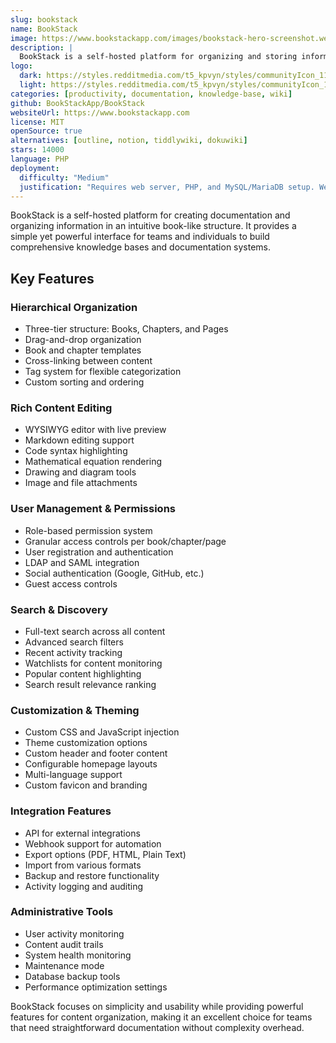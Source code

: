 ```yaml
---
slug: bookstack
name: BookStack
image: https://www.bookstackapp.com/images/bookstack-hero-screenshot.webp
description: |
  BookStack is a self-hosted platform for organizing and storing information in a book-like structure, perfect for documentation, wikis, and knowledge management.
logo:
  dark: https://styles.redditmedia.com/t5_kpvyn/styles/communityIcon_11tdwdddqqg41.png
  light: https://styles.redditmedia.com/t5_kpvyn/styles/communityIcon_11tdwdddqqg41.png
categories: [productivity, documentation, knowledge-base, wiki]
github: BookStackApp/BookStack
websiteUrl: https://www.bookstackapp.com
license: MIT
openSource: true
alternatives: [outline, notion, tiddlywiki, dokuwiki]
stars: 14000
language: PHP
deployment:
  difficulty: "Medium"
  justification: "Requires web server, PHP, and MySQL/MariaDB setup. Well-documented installation process with Docker options available."
---
```


BookStack is a self-hosted platform for creating documentation and organizing information in an intuitive book-like structure. It provides a simple yet powerful interface for teams and individuals to build comprehensive knowledge bases and documentation systems.

## Key Features

### Hierarchical Organization

- Three-tier structure: Books, Chapters, and Pages
- Drag-and-drop organization
- Book and chapter templates
- Cross-linking between content
- Tag system for flexible categorization
- Custom sorting and ordering

### Rich Content Editing

- WYSIWYG editor with live preview
- Markdown editing support
- Code syntax highlighting
- Mathematical equation rendering
- Drawing and diagram tools
- Image and file attachments

### User Management & Permissions

- Role-based permission system
- Granular access controls per book/chapter/page
- User registration and authentication
- LDAP and SAML integration
- Social authentication (Google, GitHub, etc.)
- Guest access controls

### Search & Discovery

- Full-text search across all content
- Advanced search filters
- Recent activity tracking
- Watchlists for content monitoring
- Popular content highlighting
- Search result relevance ranking

### Customization & Theming

- Custom CSS and JavaScript injection
- Theme customization options
- Custom header and footer content
- Configurable homepage layouts
- Multi-language support
- Custom favicon and branding

### Integration Features

- API for external integrations
- Webhook support for automation
- Export options (PDF, HTML, Plain Text)
- Import from various formats
- Backup and restore functionality
- Activity logging and auditing

### Administrative Tools

- User activity monitoring
- Content audit trails
- System health monitoring
- Maintenance mode
- Database backup tools
- Performance optimization settings

BookStack focuses on simplicity and usability while providing powerful features for content organization, making it an excellent choice for teams that need straightforward documentation without complexity overhead.
